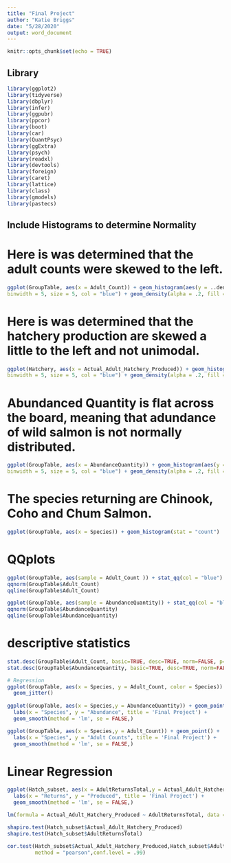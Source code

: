 ---
title: "Final Project"
author: "Katie Briggs"
date: "5/28/2020"
output: word_document
---

```{r setup, include=FALSE}
knitr::opts_chunk$set(echo = TRUE)
```
## Library
```{r library, echo=FALSE}
library(ggplot2)
library(tidyverse)
library(dbplyr)
library(infer)
library(ggpubr)
library(ppcor)
library(boot)
library(car)
library(QuantPsyc)
library(ggExtra)
library(psych)
library(readxl)
library(devtools)
library(foreign)
library(caret)
library(lattice)
library(class)
library(gmodels)
library(pastecs)
```







## Include Histograms to determine Normality
# Here is was determined that the adult counts were skewed to the left.

```{r hist adult count, echo=TRUE}
ggplot(GroupTable, aes(x = Adult_Count)) + geom_histogram(aes(y = ..density..), 
binwidth = 5, size = 5, col = "blue") + geom_density(alpha = .2, fill = "#FF6666")
```
# Here is was determined that the hatchery production are skewed a little to the left and not unimodal.

```{r Hatch Hist, echo=TRUE}
ggplot(Hatchery, aes(x = Actual_Adult_Hatchery_Produced)) + geom_histogram(aes(y = ..density..), 
binwidth = 5, size = 5, col = "blue") + geom_density(alpha = .2, fill = "#FF6666")
```

# Abundanced Quantity is flat across the board, meaning that adundance of wild salmon is not normally distributed. 
```{r hist AQ, echo=TRUE}
ggplot(GroupTable, aes(x = AbundanceQuantity)) + geom_histogram(aes(y = ..density..), 
binwidth = 5, size = 5, col = "blue") + geom_density(alpha = .2, fill = "#FF6666")
```

# The species returning are Chinook, Coho and Chum Salmon.  

```{r Species, echo=TRUE}
ggplot(GroupTable, aes(x = Species)) + geom_histogram(stat = "count")

```

# QQplots
```{r QQ AdultCount, echo=TRUE}
ggplot(GroupTable, aes(sample = Adult_Count )) + stat_qq(col = "blue")
qqnorm(GroupTable$Adult_Count)
qqline(GroupTable$Adult_Count)
```

```{r qq aq, echo=TRUE}
ggplot(GroupTable, aes(sample = AbundanceQuantity)) + stat_qq(col = "blue")
qqnorm(GroupTable$AbundanceQuantity)
qqline(GroupTable$AbundanceQuantity)
```

# descriptive statistics
```{r stat, echo=TRUE}
stat.desc(GroupTable$Adult_Count, basic=TRUE, desc=TRUE, norm=FALSE, p=0.95)
stat.desc(GroupTable$AbundanceQuantity, basic=TRUE, desc=TRUE, norm=FALSE, p=0.95)
```

```{r Regression, echo=TRUE}
# Regression
ggplot(GroupTable, aes(x = Species, y = Adult_Count, color = Species)) +
  geom_jitter()
  
ggplot(GroupTable, aes(x = Species,y = AbundanceQuantity)) + geom_point() + 
  labs(x = "Species", y = "Abundance", title = 'Final Project') + 
  geom_smooth(method = 'lm', se = FALSE,)

ggplot(GroupTable, aes(x = Species,y = Adult_Count)) + geom_point() + 
  labs(x = "Species", y = "Adult Counts", title = 'Final Project') + 
  geom_smooth(method = 'lm', se = FALSE,)
```
# Linear Regression

```{r LR, echo=TRUE}
ggplot(Hatch_subset, aes(x = AdultReturnsTotal,y = Actual_Adult_Hatchery_Produced )) + geom_point() + 
  labs(x = "Returns", y = "Produced", title = 'Final Project') + 
  geom_smooth(method = 'lm', se = FALSE,)
```

```{r lm, echo=TRUE}
lm(formula = Actual_Adult_Hatchery_Produced ~ AdultReturnsTotal, data = Hatch_subset)
```


```{r test, echo=TRUE}
shapiro.test(Hatch_subset$Actual_Adult_Hatchery_Produced)
shapiro.test(Hatch_subset$AdultReturnsTotal)
```

```{r cortest, echo=TRUE}
cor.test(Hatch_subset$Actual_Adult_Hatchery_Produced,Hatch_subset$AdultReturnsTotal,
         method = "pearson",conf.level = .99)
```

